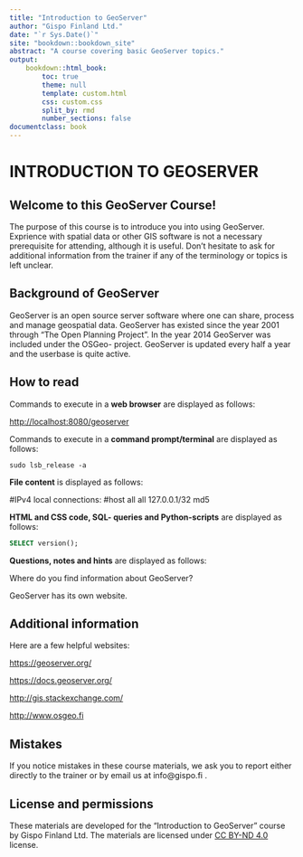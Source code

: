 ```yaml
---
title: "Introduction to GeoServer"
author: "Gispo Finland Ltd."
date: "`r Sys.Date()`"
site: "bookdown::bookdown_site"
abstract: "A course covering basic GeoServer topics."
output:
    bookdown::html_book:
        toc: true
        theme: null
        template: custom.html
        css: custom.css
        split_by: rmd
        number_sections: false
documentclass: book
---
```


# INTRODUCTION TO GEOSERVER

## Welcome to this GeoServer Course!

The purpose of this course is to introduce you into using GeoServer. Exprience with spatial data or other GIS software is not a necessary prerequisite for attending, although it is useful. Don't hesitate to ask for additional information from the trainer if any of the terminology or topics is left unclear.

## Background of GeoServer

GeoServer is an open source server software where one can share, process and manage geospatial data. GeoServer has existed since the year 2001 through "The Open Planning Project". In the year 2014 GeoServer was included under the OSGeo- project. GeoServer is updated every half a year and the userbase is quite active.

## How to read

Commands to execute in a **web browser** are displayed as follows:

::: note-box
<http://localhost:8080/geoserver>
:::

Commands to execute in a **command prompt/terminal** are displayed as follows:

::: commandline-box
``` shell
sudo lsb_release -a
```
:::

**File content** is displayed as follows:

::: file-content-box
#IPv4 local connections: #host all all 127.0.0.1/32 md5
:::

**HTML and CSS code, SQL- queries and Python-scripts** are displayed as follows:

::: code-box
``` sql
SELECT version();
```
:::

**Questions, notes and hints** are displayed as follows:

::: hint-box
Where do you find information about GeoServer? 

GeoServer has its own website.
:::

## Additional information

Here are a few helpful websites:

::: note-box
<https://geoserver.org/>
:::

::: note-box
<https://docs.geoserver.org/>
:::

::: note-box
<http://gis.stackexchange.com/>
:::

::: note-box
<http://www.osgeo.fi>
:::

## Mistakes

If you notice mistakes in these course materials, we ask you to report either directly to the trainer or by email us at info@gispo.fi .


## License and permissions

These materials are developed for the "Introduction to GeoServer" course by Gispo Finland Ltd.
The materials are licensed under [CC BY-ND 4.0](https://creativecommons.org/licenses/by-nd/4.0/) license.
